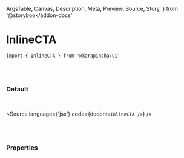   ArgsTable,
  Canvas,
  Description,
  Meta,
  Preview,
  Source,
  Story,
} from '@storybook/addon-docs'


<Meta title='01. Atoms / InlineCTA' component={InlineCTA} />

# InlineCTA

`import { InlineCTA } from '@karapincha/ui'`

<br />
<br />

### Default

<br />

<Story name='Default'>
  <div className='doc-story__preview' style={{ zoom: '100%' }}>
    <div className='flex items-center gap-4'>
      <InlineCTA />
    </div>
  </div>
</Story>

<Source language={'jsx'} code={dedent`<InlineCTA />`} />

<br />
<br />

### Properties

<ArgsTable of={InlineCTA} />
